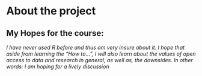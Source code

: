 
# About the project
## My Hopes for the course:
*I have never used R before and thus am very insure about it. I hope that aside from learning the "How to...", I will also learn about the values of open access to data and research in general, as well as, the downsides. In other words: I am hoping for a lively discussion *